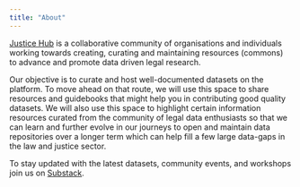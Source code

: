 ```yaml
---
title: "About"
---
```


[Justice Hub](https://justicehub.in) is a collaborative community of organisations and individuals working towards creating, curating and maintaining resources (commons) to advance and promote data driven legal research.

Our objective is to curate and host well-documented datasets on the platform. To move ahead on that route, we will use this space to share resources and guidebooks that might help you in contributing good quality datasets. We will also use this space to highlight certain information resources curated from the community of legal data enthusiasts so that we can learn and further evolve in our journeys to open and maintain data repositories over a longer term which can help fill a few large data-gaps in the law and justice sector. 

To stay updated with the latest datasets, community events, and workshops join us on [Substack](https://dataforjustice.substack.com/). 

<br >

